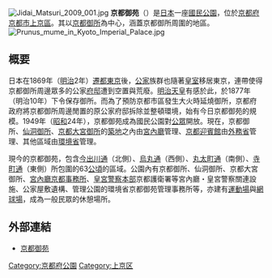 {{Infobox_park
| name = 京都御苑
| image = Kyoto Gyoen National Garden aerial photograph 2020.jpg
| image_size = 300
| image_caption = [[國土交通省|國土交通省]]提供航空影像中的京都御苑。[[2020年|2020年]]攝影。
| location = {{JPN}}[[京都府|京都府]][[京都市|京都市]][[上京區|上京區]]
| coordinates = {{coord|35|01|23.84|N|135|45|47.90|E|display=inline,title|type:landmark}}
| type = [[國民公園|國民公園]]
| area = 65[[公頃|公頃]]
| former = [[京都御所|京都御所]]皇室苑地
| facilities = 
| parking_lot = 無
| owner = 
| operator = [[環境省|環境省]]
| visitation_num = 
| status = 年中固定開放
| website = [https://www.env.go.jp/garden/kyotogyoen/ 京都御苑]
| open = 
}}
[[File:Jidai_Matsuri_2009_001.jpg|thumb]]
'''京都御苑'''（{{jpn|j=京都御苑|hg=きょうとぎょえん|rm=Kyōto gyoen|f=h}}）是[[日本|日本]]一座[[國民公園|國民公園]]，位於[[京都府|京都府]][[京都市|京都市]][[上京區|上京區]]。其以[[京都御所|京都御所]]為中心，涵蓋京都御所周圍的地區。
[[File:Prunus_mume_in_Kyoto_Imperial_Palace.jpg|thumb]]

== 概要 ==
日本在1869年（[[明治|明治]]2年）[[遷都東京|遷都東京]]後，[[公家_(日本)|公家]]族群也隨著[[日本皇室|皇室]]移居東京，連帶使得京都御所周邊眾多的公家[[官邸|府邸]]遭到空置與荒廢。[[明治天皇|明治天皇]]有感於此，於1877年（明治10年）下令保存御所。而為了預防京都市區發生大火時延燒御所，京都府政府將京都御所周邊閒置的原公家府邸拆除並整頓環境，始有今日京都御苑的規模。1949年（[[昭和|昭和]]24年），京都御苑成為國民公園對[[公眾|公眾]]開放。現在，京都御所、[[仙洞御所|仙洞御所]]、[[京都大宮御所|京都大宮御所]]的[[築地塀|築地]]之內由[[宮內廳|宮內廳]]管理、[[京都迎賓館|京都迎賓館]]由[[日本外務省|外務省]]管理、其他區域由[[環境省|環境省]]管理。

現今的京都御苑，包含[[今出川通|今出川通]]（北側）、[[烏丸通|烏丸通]]（西側）、[[丸太町通|丸太町通]]（南側）、[[寺町通|寺町通]]（東側）所包圍的63[[公頃|公頃]]的區域。公園內有京都御所、仙洞御所、京都大宮御所、[[宮內廳京都事務所|宮內廳京都事務所]]、[[皇宮警察本部|皇宮警察本部]]京都護衛署等宮內廳・皇宮警察關連設施、公家屋敷遺構、管理公園的環境省京都御苑管理事務所等，亦建有[[運動場|運動場]]與[[網球場|網球場]]，成為一般民眾的休憩場所。

== 外部連結 ==
*[http://www.env.go.jp/garden/kyotogyoen 京都御苑] {{Wayback|url=http://www.env.go.jp/garden/kyotogyoen |date=20210127123741 }}

{{日本小作品}}

{{DEFAULTSORT:Kyoto Gyoen}}

[[Category:京都府公園|Category:京都府公園]]
[[Category:上京区|Category:上京区]]